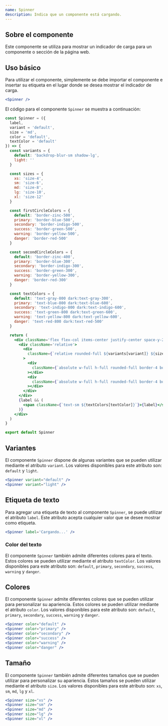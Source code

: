 ```yaml
---
name: Spinner
description: Indica que un componente está cargando.
---
```



## Sobre el componente

Este componente se utiliza para mostrar un indicador de carga para un componente o sección de la página web.

## Uso básico

Para utilizar el componente, simplemente se debe importar el componente e insertar su etiqueta en el lugar donde se desea mostrar el indicador de carga.

<Preview>
  <Spinner client:load />
</Preview>

<CodeBlock client:load>

```jsx
<Spinner />
```

</CodeBlock>

El código para el componente `Spinner` se muestra a continuación:

<CodeBlock client:load>

```jsx
const Spinner = ({
  label,
  variant = 'default',
  size = 'md',
  color = 'default',
  textColor = 'default'
}) => {
  const variants = {
    default: 'backdrop-blur-sm shadow-lg',
    light: ''
  }

  const sizes = {
    xs: 'size-4',
    sm: 'size-6',
    md: 'size-8',
    lg: 'size-10',
    xl: 'size-12'
  }

  const firstCircleColors = {
    default: 'border-zinc-500',
    primary: 'border-blue-500',
    secondary: 'border-indigo-500',
    success: 'border-green-500',
    warning: 'border-yellow-500',
    danger: 'border-red-500'
  }

  const secondCircleColors = {
    default: 'border-zinc-400',
    primary: 'border-blue-300',
    secondary: 'border-indigo-300',
    success: 'border-green-300',
    warning: 'border-yellow-300',
    danger: 'border-red-300'
  }

  const textColors = {
    default: 'text-gray-800 dark:text-gray-300',
    primary: 'text-blue-800 dark:text-blue-600',
    secondary: 'text-indigo-800 dark:text-indigo-600',
    success: 'text-green-800 dark:text-green-600',
    warning: 'text-yellow-800 dark:text-yellow-600',
    danger: 'text-red-800 dark:text-red-500'
  }

  return (
    <div className='flex flex-col items-center justify-center space-y-2'>
      <div className='relative'>
        <div
          className={`relative rounded-full ${variants[variant]} ${sizes[size]}`}
        >
          <div
            className={`absolute w-full h-full rounded-full border-4 border-t-transparent border-r-transparent border-l-transparent ${firstCircleColors[color]} animate-spin`}
          ></div>
          <div
            className={`absolute w-full h-full rounded-full border-4 border-t-transparent border-b-transparent border-l-transparent ${secondCircleColors[color]} animate-spin`}
          ></div>
        </div>
      </div>
      {label && (
        <span className={`text-sm ${textColors[textColor]}`}>{label}</span>
      )}
    </div>
  )
}

export default Spinner
```

</CodeBlock>

## Variantes

El componente `Spinner` dispone de algunas variantes que se pueden utilizar mediante el atributo `variant`. Los valores disponibles para este atributo son: `default` y `light`.

<Preview>
  <Spinner client:load />
  <Spinner variant='light' client:load />
</Preview>

<CodeBlock client:load>

```jsx
<Spinner variant="default" />
<Spinner variant="light" />
```

</CodeBlock>

## Etiqueta de texto

Para agregar una etiqueta de texto al componente `Spinner`, se puede utilizar el atributo `label`. Este atributo acepta cualquier valor que se desee mostrar como etiqueta.

<Preview>
  <Spinner label='Cargando...' client:load />
</Preview>

<CodeBlock client:load>

```jsx
<Spinner label='Cargando...' />
```

</CodeBlock>

### Color del texto

El componente `Spinner` también admite diferentes colores para el texto. Estos colores se pueden utilizar mediante el atributo `textColor`. Los valores disponibles para este atributo son: `default`, `primary`, `secondary`, `success`, `warning` y `danger`.

<Preview>
  <Spinner label='Default...' client:load />
  <Spinner label='Primary...' textColor='primary' client:load />
  <Spinner label='Secondary...' textColor='secondary' client:load />
  <Spinner label='Success...' textColor='success' client:load />
  <Spinner label='Warning...' textColor='warning' client:load />
  <Spinner label='Danger...' textColor='danger' client:load />
</Preview>

## Colores

El componente `Spinner` admite diferentes colores que se pueden utilizar para personalizar su apariencia. Estos colores se pueden utilizar mediante el atributo `color`. Los valores disponibles para este atributo son: `default`, `primary`, `secondary`, `success`, `warning` y `danger`.

<Preview>
  <Spinner client:load />
  <Spinner color='primary' client:load />
  <Spinner color='secondary' client:load />
  <Spinner color='success' client:load />
  <Spinner color='warning' client:load />
  <Spinner color='danger' client:load />
</Preview>

<CodeBlock client:load>

```jsx
<Spinner color="default" />
<Spinner color="primary" />
<Spinner color="secondary" />
<Spinner color="success" />
<Spinner color="warning" />
<Spinner color="danger" />
```

</CodeBlock>

## Tamaño

El componente `Spinner` también admite diferentes tamaños que se pueden utilizar para personalizar su apariencia. Estos tamaños se pueden utilizar mediante el atributo `size`. Los valores disponibles para este atributo son: `xs`, `sm`, `md`, `lg` y `xl`.

<Preview>
  <Spinner size='xs' client:load />
  <Spinner size='sm' client:load />
  <Spinner size='md' client:load />
  <Spinner size='lg' client:load />
  <Spinner size='xl' client:load />
</Preview>

<CodeBlock client:load>

```jsx
<Spinner size="xs" />
<Spinner size="sm" />
<Spinner size="md" />
<Spinner size="lg" />
<Spinner size="xl" />
```

</CodeBlock>
